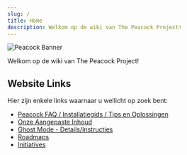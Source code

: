 ```yaml
---
slug: /
title: Home
description: Welkom op de wiki van The Peacock Project!
---
```



<Image alt="Peacock Banner" img={Banner} />

Welkom op de wiki van The Peacock Project!

## Website Links

Hier zijn enkele links waarnaar u wellicht op zoek bent:

-   [Peacock FAQ / Installatiegids / Tips en Oplossingen](intel.md)
-   [Onze Aangepaste Inhoud](custom-content.mdx)
-   [Ghost Mode - Details/Instructies](ghost-mode.md)
-   [Roadmaps](roadmaps.mdx)
-   [Initiatives](initiatives.md)

